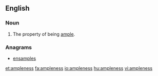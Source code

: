 ==English==

===Noun===
{{en-noun|-}}

# The property of being [[ample]].

===Anagrams===
* [[ensamples#English|ensamples]]

[[et:ampleness]]
[[fa:ampleness]]
[[io:ampleness]]
[[hu:ampleness]]
[[vi:ampleness]]